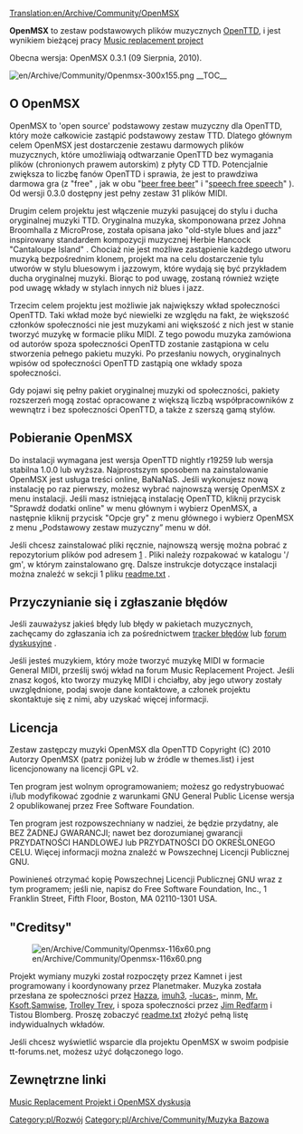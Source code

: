 [[Translation:en/Archive/Community/OpenMSX]]


'''OpenMSX''' to zestaw podstawowych plików muzycznych [[pl/Manual/Main Page|OpenTTD]], i jest wynikiem bieżącej pracy [[pl/Archive/Community/Projekt wymiany muzyki|Music replacement project]]

Obecna wersja: OpenMSX 0.3.1 (09 Sierpnia, 2010).

[[File:en/Archive/Community/Openmsx-300x155.png|right]]
__TOC__

== O OpenMSX ==

OpenMSX to 'open source' podstawowy zestaw muzyczny dla OpenTTD, który może całkowicie zastąpić podstawowy zestaw TTD. Dlatego głównym celem OpenMSX jest dostarczenie zestawu darmowych plików muzycznych, które umożliwiają odtwarzanie OpenTTD bez wymagania plików (chronionych prawem autorskim) z płyty CD TTD. Potencjalnie zwiększa to liczbę fanów OpenTTD i sprawia, że ​​jest to prawdziwa darmowa gra (z "free" , jak w obu "[https://www.wikipedia.org/wiki/free beer free beer]" i "[https://www.wikipedia.org/wiki/free speech free speech]" ). Od wersji 0.3.0 dostępny jest pełny zestaw 31 plików MIDI.

Drugim celem projektu jest włączenie muzyki pasującej do stylu i ducha oryginalnej muzyki TTD. Oryginalna muzyka, skomponowana przez Johna Broomhalla z MicroProse, została opisana jako "old-style blues and jazz" inspirowany standardem kompozycji muzycznej Herbie Hancock "Cantaloupe Island" . Chociaż nie jest możliwe zastąpienie każdego utworu muzyką bezpośrednim klonem, projekt ma na celu dostarczenie tylu utworów w stylu bluesowym i jazzowym, które wydają się być przykładem ducha oryginalnej muzyki. Biorąc to pod uwagę, zostaną również wzięte pod uwagę wkłady w stylach innych niż blues i jazz.

Trzecim celem projektu jest możliwie jak największy wkład społeczności OpenTTD. Taki wkład może być niewielki ze względu na fakt, że większość członków społeczności nie jest muzykami ani większość z nich jest w stanie tworzyć muzykę w formacie pliku MIDI. Z tego powodu muzyka zamówiona od autorów spoza społeczności OpenTTD zostanie zastąpiona w celu stworzenia pełnego pakietu muzyki. Po przesłaniu nowych, oryginalnych wpisów od społeczności OpenTTD zastąpią one wkłady spoza społeczności.

Gdy pojawi się pełny pakiet oryginalnej muzyki od społeczności, pakiety rozszerzeń mogą zostać opracowane z większą liczbą współpracowników z wewnątrz i bez społeczności OpenTTD, a także z szerszą gamą stylów.

== Pobieranie OpenMSX ==

Do instalacji wymagana jest wersja OpenTTD nightly r19259 lub wersja stabilna 1.0.0 lub wyższa. Najprostszym sposobem na zainstalowanie OpenMSX jest usługa treści online, BaNaNaS. Jeśli wykonujesz nową instalację po raz pierwszy, możesz wybrać najnowszą wersję OpenMSX z menu instalacji. Jeśli masz istniejącą instalację OpenTTD, kliknij przycisk "Sprawdź dodatki online" w menu głównym i wybierz OpenMSX, a następnie kliknij przycisk "Opcje gry" z menu głównego i wybierz OpenMSX z menu „Podstawowy zestaw muzyczny” menu w dół.

Jeśli chcesz zainstalować pliki ręcznie, najnowszą wersję można pobrać z repozytorium plików pod adresem [http://bundles.openttdcoop.org/openmsx/releases/] . Pliki należy rozpakować w katalogu '/ gm', w którym zainstalowano grę. Dalsze instrukcje dotyczące instalacji można znaleźć w sekcji 1 pliku [http://bundles.openttdcoop.org/openmsx/releases/LATEST/readme.txt readme.txt] . 

== Przyczynianie się i zgłaszanie błędów ==

Jeśli zauważysz jakieś błędy lub błędy w pakietach muzycznych, zachęcamy do zgłaszania ich za pośrednictwem  [http://dev.openttdcoop.org/projects/openmsx/issues tracker błędów] lub [http://www.tt-forums.net/viewtopic.php?f=29&t=46479 forum dyskusyjne] .

Jeśli jesteś muzykiem, który może tworzyć muzykę MIDI w formacie General MIDI, prześlij swój wkład na forum Music Replacement Project. Jeśli znasz kogoś, kto tworzy muzykę MIDI i chciałby, aby jego utwory zostały uwzględnione, podaj swoje dane kontaktowe, a członek projektu skontaktuje się z nimi, aby uzyskać więcej informacji.

== Licencja ==

Zestaw zastępczy muzyki OpenMSX dla OpenTTD Copyright (C) 2010 Autorzy OpenMSX (patrz poniżej lub w źródle w themes.list) i jest licencjonowany na licencji GPL v2.

Ten program jest wolnym oprogramowaniem; możesz go redystrybuować i/lub modyfikować zgodnie z warunkami GNU General Public License wersja 2 opublikowanej przez Free Software Foundation.

Ten program jest rozpowszechniany w nadziei, że będzie przydatny, ale BEZ ŻADNEJ GWARANCJI; nawet bez dorozumianej gwarancji PRZYDATNOŚCI HANDLOWEJ lub PRZYDATNOŚCI DO OKREŚLONEGO CELU. Więcej informacji można znaleźć w Powszechnej Licencji Publicznej GNU.

Powinieneś otrzymać kopię Powszechnej Licencji Publicznej GNU wraz z tym programem; jeśli nie, napisz do Free Software Foundation, Inc., 1 Franklin Street, Fifth Floor, Boston, MA 02110-1301 USA.

== "Creditsy" == 
[[File:en/Archive/Community/Openmsx-116x60.png|right]]

Projekt wymiany muzyki został rozpoczęty przez Kamnet i jest programowany i koordynowany przez Planetmaker. Muzyka została przesłana ze społeczności przez [http://www.tt-forums.net/memberlist.php?mode=viewprofile&u=7796 Hazza], [http://www.tt-forums.net/memberlist.php?mode=viewprofile&u=32608 imuh3], [http://www.tt-forums.net/memberlist.php?mode=viewprofile&u=32711 -lucas-], minm, [http://www.tt-forums.net/memberlist.php?mode=viewprofile&u=4751 Mr. Ksoft],[http://www.tt-forums.net/memberlist.php?mode=viewprofile&u=10881 Samwise], [http://www.tt-forums.net/memberlist.php?mode=viewprofile&u=15350 Trolley Trev], i spoza społeczności przez [http://homepage.ntlworld.com/jim.redfarn/MidiPage.htm Jim Redfarm] i Tistou Blomberg. Proszę zobaczyć [http://bundles.openttdcoop.org/openmsx/releases/LATEST/readme.txt readme.txt] złożyć pełną listę indywidualnych wkładów.

Jeśli chcesz wyświetlić wsparcie dla projektu OpenMSX w swoim podpisie tt-forums.net, możesz użyć dołączonego logo. 

== Zewnętrzne linki ==
[http://www.tt-forums.net/viewtopic.php?f=29&t=46479 Music Replacement Projekt i OpenMSX dyskusja]

<!--[[Category:Development]]-->[[Category:pl/Rozwój]]
<!--[[Category:Base Music]]-->[[Category:pl/Archive/Community/Muzyka Bazowa]]